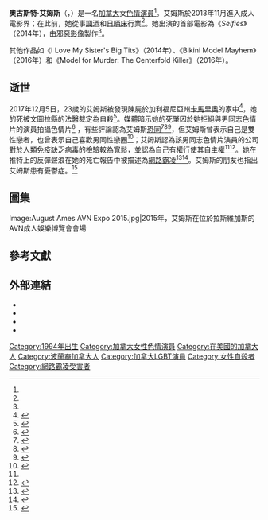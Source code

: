 {{noteTA
|G1=Show
|G2=Movie
}}
{{Adult bio
| name            = 奧古斯特·艾姆斯<br>{{lang|en|August Ames}}
| gender          = female
| image           = August Ames 2014.jpg
| caption         = 2014年，艾姆斯出席位於[[拉斯維加斯|拉斯維加斯]]的[[AVN成人娛樂博覽會|AVN成人娛樂博覽會]]會場
| birth_name      = 
| birth           = {{birth date |1994|8|23}}<ref>{{iafd name|id=augustames|gender=female|name=August Ames}}</ref>
| location        = 加拿大[[新斯科舍|新斯科舍]][[安蒂戈尼什_(新斯科舍)|安蒂戈尼什]]<ref name=AVNFreshFace>{{cite web|url= http://business.avn.com/articles/video/Fresh-Face-August-Ames-553165.html|title= Fresh Face: August Ames|accessdate= 2015-03-08|author= Tod Hunter|date= 2014-04-01|publisher= ''[[AVN_(magazine)|AVN]]''|archive-date= 2015-05-12|archive-url= https://web.archive.org/web/20150512151802/http://business.avn.com/articles/video/Fresh-Face-August-Ames-553165.html|dead-url= yes}}</ref>
| death           = {{Death date and age|2017|12|6|1994|8|23}}<br/>{{USA}}[[加利福尼亚州|加利福尼亚州]]，[[卡马里奥_(加利福尼亚州)|卡馬里奧]]
| spouse          = 
| height          = {{height|ft=5|in=6|wiki=yes}}
| weight          = {{convert|57|kg|lb|abbr=on}}
| measurements    = 32D-23-28（D罩杯）
| eye color       = 棕色
| hair color      = 棕色
| ethnicity       = [[波蘭人|波蘭]]和[[加拿大人|加拿大人]]<ref name=IAFD>{{iafd name|id=augustames|gender=female|name=August Ames}}</ref><ref>{{cite web|url=https://www.youtube.com/watch?v=kxHH8QAzH3o#t=150|title=August Ames Tells Favorite Position and Shows Tattoos AVN 2015|author=SMS|date=2015-01-27|accessdate=2015-05-31|archive-date=2021-01-29|archive-url=https://web.archive.org/web/20210129145745/https://www.youtube.com/watch?v=kxHH8QAzH3o#t=150|dead-url=no}}</ref>
| alias           = 
| number of films = 149<ref name=IAFD/>
| homepage        = 
}}
'''奧古斯特·艾姆斯'''（{{lang-en|August Ames}}，{{bd|1994年|8月23日|2017年|12月6日|catIdx=Ames}}）是一名[[加拿大|加拿大]]女[[色情演員|色情演員]]<ref name=IAFD/>。艾姆斯於2013年11月進入成人電影界；在此前，她從事[[調酒|調酒]]和[[日晒床|日晒床]]行業<ref name=AVNFreshFace/>。她出演的首部電影為《''Selfies''》（2014年），由[[邪惡影像|邪惡影像]]製作<ref name=AVNFreshFace/>。

其他作品如《I Love My Sister's Big Tits》（2014年）、《Bikini Model Mayhem》（2016年）和《Model for Murder: The Centerfold Killer》（2016年）。

== 逝世 ==
2017年12月5日，23歲的艾姆斯被發現陳屍於加利福尼亞州[[卡马里奥_(加利福尼亚州)|卡馬里奧]]的家中<ref>{{cite web|url=https://avn.com/business/articles/video/august-ames-passes-away-753019.html|title=August Ames Passes Away|author=Miller, Dan|work=[[AVN_(magazine)|AVN]]|date=2017-12-06|accessdate=2017-12-07|archive-date=2017-12-07|archive-url=https://web.archive.org/web/20171207012916/https://avn.com/business/articles/video/august-ames-passes-away-753019.html|dead-url=no}}</ref>，她的死被文圖拉縣的法醫裁定為自殺<ref name="BNO">{{cite web|url=http://bnonews.com/news/index.php/news/id6821|title=Porn star August Ames found dead in suicide after online criticism|work=[[BNO_News|BNO News]]|date=2017-12-06|accessdate=2017-12-07|archive-url=https://web.archive.org/web/20171207015929/http://bnonews.com/news/index.php/news/id6821|archive-date=2017-12-07|dead-url=yes}}</ref>。媒體暗示她的死肇因於她拒絕與男同志色情片的演員拍攝色情片<ref>{{cite web|url=http://www.news.com.au/finance/work/at-work/porn-star-august-ames-dies-after-backlash-to-controversial-tweet/news-story/02f6071201d946c52c18372401a4239b|title=Porn star August Ames dies after backlash to controversial tweet|author=Chung, Frank|work=news.com.au|date=2017-12-06|accessdate=2017-12-07|archive-date=2018-12-09|archive-url=https://web.archive.org/web/20181209042141/https://www.news.com.au/finance/work/at-work/porn-star-august-ames-dies-after-backlash-to-controversial-tweet/news-story/02f6071201d946c52c18372401a4239b|dead-url=no}}</ref> ，有些評論認為艾姆斯[[恐同|恐同]]<ref name="mail">{{cite news|last1=Roth|first1=Daniel|title=Porn star August Ames, 23, found dead|url=http://www.dailymail.co.uk/news/article-5153965/Porn-star-August-Ames-23-dead.html|accessdate=2017-12-08|work=[[Daily_Mail|Daily Mail]]|date=2017-12-07|archive-date=2020-12-18|archive-url=https://web.archive.org/web/20201218175356/https://www.dailymail.co.uk/news/article-5153965/Porn-star-August-Ames-23-dead.html|dead-url=no}}</ref><ref name="maya">{{cite news|last1=Oppenheim|first1=Maya|title=What you need to know about August Ames - the adult film star who died aged 23|url=http://www.independent.co.uk/news/world/americas/august-ames-dead-porn-actress-homophobic-refuse-male-star-gay-sex-scene-online-bullying-suicide-a8097556.html|accessdate=2017-12-08|work=[[The_Independent|The Independent]]|date=2017-12-07|archive-date=2017-12-07|archive-url=https://web.archive.org/web/20171207192059/http://www.independent.co.uk/news/world/americas/august-ames-dead-porn-actress-homophobic-refuse-male-star-gay-sex-scene-online-bullying-suicide-a8097556.html|dead-url=no}}</ref><ref name="mirror">{{cite news|last1=Gibb|first1=Jessica|title=Gay porn star who trolled August Ames refuses to back down after suicide|url=http://www.mirror.co.uk/3am/celebrity-news/gay-porn-star-who-trolled-11659307|accessdate=2017-12-08|work=[[Daily_Mirror|Daily Mirror]]|date=2017-12-08|archive-date=2017-12-08|archive-url=https://web.archive.org/web/20171208185353/http://www.mirror.co.uk/3am/celebrity-news/gay-porn-star-who-trolled-11659307|dead-url=no}}</ref>，但艾姆斯曾表示自己是雙性戀者，也曾表示自己喜歡男同性戀圈<ref name="tweet">{{cite web|url=https://twitter.com/AugustAmesxxx/status/937785773801086976|title=August Ames states she loves the gay community|author=Auguest Ames|work=Twitter|date=2017-12-04|accessdate=2017-12-09|archive-date=2017-12-09|archive-url=https://web.archive.org/web/20171209064022/https://twitter.com/augustamesxxx/status/937785773801086976|dead-url=no}}</ref>；艾姆斯認為該男同志色情片演員的公司對於[[人類免疫缺乏病毒|人類免疫缺乏病毒]]的檢驗較為寬鬆，並認為自己有權行使其自主權<ref name="mail" /><ref>{{cite news|title=Porn Star August Ames Found Dead at Age 23 After Enduring Online Harassment|url=https://www.maxim.com/news/porn-star-august-ames-dead-online-harassment-2017-12|accessdate=2017-12-08|work=[[Maxim_(magazine)|Maxim]]|date=2017-12-07|language=en-us|archive-date=2017-12-08|archive-url=https://web.archive.org/web/20171208151403/https://www.maxim.com/news/porn-star-august-ames-dead-online-harassment-2017-12|dead-url=no}}</ref>。她在推特上的反彈聲浪在她的死亡報告中被描述為[[網路霸凌|網路霸凌]]<ref name="williams">{{cite news|last1=Williams|first1=Janice|title=What was August Ames cause of death?|url=http://www.newsweek.com/august-ames-death-porn-star-740979|accessdate=2017-12-08|work=[[Newsweek|Newsweek]]|date=2017-12-07|language=en|archive-date=2017-12-08|archive-url=https://web.archive.org/web/20171208054643/http://www.newsweek.com/august-ames-death-porn-star-740979|dead-url=no}}</ref><ref>{{cite news|title=Porn star August Ames commits suicide after bullying for refusing to have sex with man who did gay porn|url=http://www.foxnews.com/entertainment/2017/12/07/porn-star-august-ames-commits-suicide-after-bullying-for-not-wanting-to-have-sex-with-man-who-did-gay-porn.html|accessdate=2017-12-08|publisher=[[Fox_News|Fox News]]|date=2017-12-07|archive-date=2017-12-08|archive-url=https://web.archive.org/web/20171208012051/http://www.foxnews.com/entertainment/2017/12/07/porn-star-august-ames-commits-suicide-after-bullying-for-not-wanting-to-have-sex-with-man-who-did-gay-porn.html|dead-url=no}}</ref>。艾姆斯的朋友也指出艾姆斯患有憂鬱症。<ref>{{cite web|url=http://www.nydailynews.com/entertainment/porn-star-august-ames-dead-23-article-1.3681554|title=Porn Star August Ames Dies at 23|author=DeSantis, Rachel|work=[[New_York_Daily_News|New York Daily News]]|date=2017-12-06|accessdate=2017-12-07|archive-date=2019-03-08|archive-url=https://web.archive.org/web/20190308200954/https://www.nydailynews.com/entertainment/porn-star-august-ames-dead-23-article-1.3681554|dead-url=no}}</ref>

==圖集==
<gallery>
Image:August Ames AVN Expo 2015.jpg|2015年，艾姆斯在位於拉斯維加斯的AVN成人娛樂博覽會會場
</gallery>

==參考文獻==
{{Reflist|30em}}

==外部連結==
{{Commons category|August Ames}}
{{portal|色情}}
* {{Twitter|AugustAmesxxx}}
* {{IMDb name|6284246|August Ames}}
* {{iafd name|id=augustames|gender=female|name=August Ames}}
* {{afdb name|id=65716|gender=female|name=August Ames}}

{{DEFAULTSORT:Ames, August}}
[[Category:1994年出生|Category:1994年出生]]
[[Category:加拿大女性色情演員|Category:加拿大女性色情演員]]
[[Category:在美國的加拿大人|Category:在美國的加拿大人]]
[[Category:波蘭裔加拿大人|Category:波蘭裔加拿大人]]
[[Category:加拿大LGBT演員|Category:加拿大LGBT演員]]
[[Category:女性自殺者|Category:女性自殺者]]
[[Category:網路霸凌受害者|Category:網路霸凌受害者]]